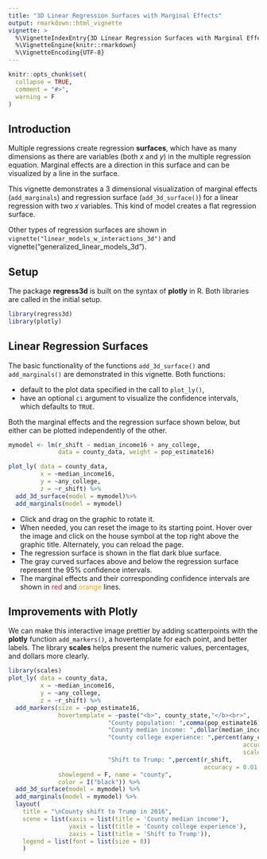 ```yaml
---
title: "3D Linear Regression Surfaces with Marginal Effects"
output: rmarkdown::html_vignette
vignette: >
  %\VignetteIndexEntry{3D Linear Regression Surfaces with Marginal Effects}
  %\VignetteEngine{knitr::rmarkdown}
  %\VignetteEncoding{UTF-8}
---
```


```r
knitr::opts_chunk$set(
  collapse = TRUE,
  comment = "#>",
  warning = F
)
```


## Introduction

Multiple regressions create regression **surfaces**, which have as many dimensions as there are variables (both $x$ and $y$) in the multiple regression equation. Marginal effects are a direction in this surface and can be visualized by a line in the surface. 

This vignette demonstrates a 3 dimensional visualization of marginal effects (`add_marginals`) and regression surface (`add_3d_surface()`) for a linear regression with two $x$ variables. This kind of model creates a flat regression surface.

Other types of regression surfaces are shown in `vignette("linear_models_w_interactions_3d")` and vignette("generalized_linear_models_3d").

## Setup 

The package __regress3d__ is built on the syntax of __plotly__ in R. Both libraries are called in the initial setup.  

```r
library(regress3d)
library(plotly)
```

## Linear Regression Surfaces

The basic functionality of the functions `add_3d_surface()` and `add_marginals()` are demonstrated in this vignette. Both functions:

* default to the plot data specified in the call to `plot_ly()`,
* have an optional `ci` argument to visualize the confidence intervals, which defaults to `TRUE`.

Both the marginal effects and the regression surface shown below, but either can be plotted independently of the other.


```r

mymodel <- lm(r_shift ~ median_income16 + any_college, 
              data = county_data, weight = pop_estimate16)

plot_ly( data = county_data,
         x = ~median_income16,
         y = ~any_college,
         z = ~r_shift) %>%
  add_3d_surface(model = mymodel)%>%
  add_marginals(model = mymodel)
```


-   Click and drag on the graphic to rotate it.
-   When needed, you can reset the image to its starting point. Hover over the image and click on the house symbol at the top right above the graphic title. Alternately, you can reload the page.
-   The regression surface is shown in the flat dark blue surface. 
-   The gray curved surfaces above and below the regression surface represent the 95\% confidence intervals.
-   The marginal effects and their corresponding confidence intervals are shown in [red]{style="color: crimson;"} and [orange]{style="color: orange;"} lines. 

## Improvements with Plotly

We can make this interactive image prettier by adding scatterpoints with the __plotly__ function `add_markers()`, a hovertemplate for each point, and better labels. The library __scales__ helps present the numeric values, percentages, and dollars more clearly.

```r
library(scales)
plot_ly( data = county_data,
         x = ~median_income16,
         y = ~any_college,
         z = ~r_shift) %>%
  add_markers(size = ~pop_estimate16, 
              hovertemplate = ~paste("<b>", county_state,"</b><br>", 
                            "County population: ",comma(pop_estimate16),"<br><br>",
                            "County median income: ",dollar(median_income16),"<br>", 
                            "County college experience: ",percent(any_college, 
                                                                  accuracy = 0.1, 
                                                                  scale = 1),"<br>", 
                            "Shift to Trump: ",percent(r_shift, 
                                                       accuracy = 0.01, scale = 1),"<br>"),
              showlegend = F, name = "county",
              color = I("black")) %>%
  add_3d_surface(model = mymodel) %>%
  add_marginals(model = mymodel) %>%
  layout( 
    title = "\nCounty shift to Trump in 2016",
    scene = list(xaxis = list(title = 'County median income'),
                 yaxis = list(title = 'County college experience'),
                 zaxis = list(title = 'Shift to Trump')),
    legend = list(font = list(size = 8))
    )
```
